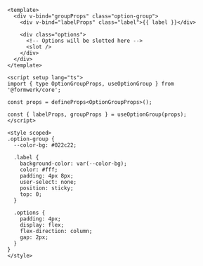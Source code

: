 ```vue
<template>
  <div v-bind="groupProps" class="option-group">
    <div v-bind="labelProps" class="label">{{ label }}</div>

    <div class="options">
      <!-- Options will be slotted here -->
      <slot />
    </div>
  </div>
</template>

<script setup lang="ts">
import { type OptionGroupProps, useOptionGroup } from '@formwerk/core';

const props = defineProps<OptionGroupProps>();

const { labelProps, groupProps } = useOptionGroup(props);
</script>

<style scoped>
.option-group {
  --color-bg: #022c22;

  .label {
    background-color: var(--color-bg);
    color: #fff;
    padding: 4px 8px;
    user-select: none;
    position: sticky;
    top: 0;
  }

  .options {
    padding: 4px;
    display: flex;
    flex-direction: column;
    gap: 2px;
  }
}
</style>
```
